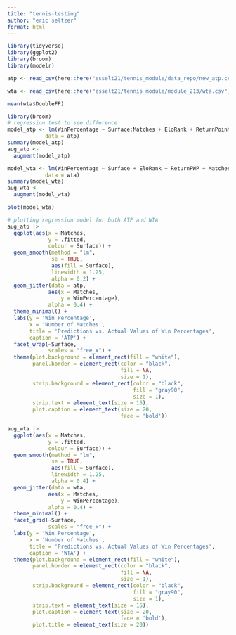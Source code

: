 ```yaml
---
title: "tennis-testing"
author: "eric seltzer"
format: html
---
```


```r
library(tidyverse)
library(ggplot2)
library(broom)
library(modelr)
```

```r
atp <- read_csv(here::here("esselt21/tennis_module/data_repo/new_atp.csv"))

wta <- read_csv(here::here("esselt21/tennis_module/module_213/wta.csv"))
```

```r
mean(wta$DoubleFP)
```

```r
library(broom)
# regression test to see difference
model_atp <- lm(WinPercentage ~ Surface:Matches + EloRank + ReturnPointsWonPercentage + AcesPerDoubleFault,
            data = atp)
summary(model_atp)
aug_atp <-
  augment(model_atp)

model_wta <- lm(WinPercentage ~ Surface + EloRank + ReturnPWP + Matches*Surface + AcesPDF,
            data = wta)
summary(model_wta)
aug_wta <-
  augment(model_wta)
```

```r
plot(model_wta)
```

```r
# plotting regression model for both ATP and WTA
aug_atp |>
  ggplot(aes(x = Matches,
             y = .fitted,
             colour = Surface)) +
  geom_smooth(method = "lm",
              se = TRUE,
              aes(fill = Surface),
              linewidth = 1.25,
              alpha = 0.2) +
  geom_jitter(data = atp,
             aes(x = Matches,
                 y = WinPercentage),
             alpha = 0.4) +
  theme_minimal() +
  labs(y = 'Win Percentage',
       x = 'Number of Matches',
       title = 'Predictions vs. Actual Values of Win Percentages',
       caption = 'ATP') +
  facet_wrap(~Surface,
             scales = "free_x") +
  theme(plot.background = element_rect(fill = "white"),
        panel.border = element_rect(color = "black", 
                                    fill = NA, 
                                    size = 1), 
        strip.background = element_rect(color = "black", 
                                        fill = "gray90",
                                        size = 1),
        strip.text = element_text(size = 15),
        plot.caption = element_text(size = 20,
                                    face = 'bold'))

aug_wta |>
  ggplot(aes(x = Matches,
             y = .fitted,
             colour = Surface)) +
  geom_smooth(method = "lm",
              se = TRUE,
              aes(fill = Surface),
              linewidth = 1.25,
              alpha = 0.4) +
  geom_jitter(data = wta,
             aes(x = Matches,
                 y = WinPercentage),
             alpha = 0.4) +
  theme_minimal() +
  facet_grid(~Surface,
             scales = "free_x") +
  labs(y = 'Win Percentage',
       x = 'Number of Matches',
       title = 'Predictions vs. Actual Values of Win Percentages',
       caption = 'WTA') +
  theme(plot.background = element_rect(fill = "white"),
        panel.border = element_rect(color = "black", 
                                    fill = NA, 
                                    size = 1), 
        strip.background = element_rect(color = "black", 
                                        fill = "gray90",
                                        size = 1),
        strip.text = element_text(size = 15),
        plot.caption = element_text(size = 20,
                                    face = 'bold'),
        plot.title = element_text(size = 20))
```

